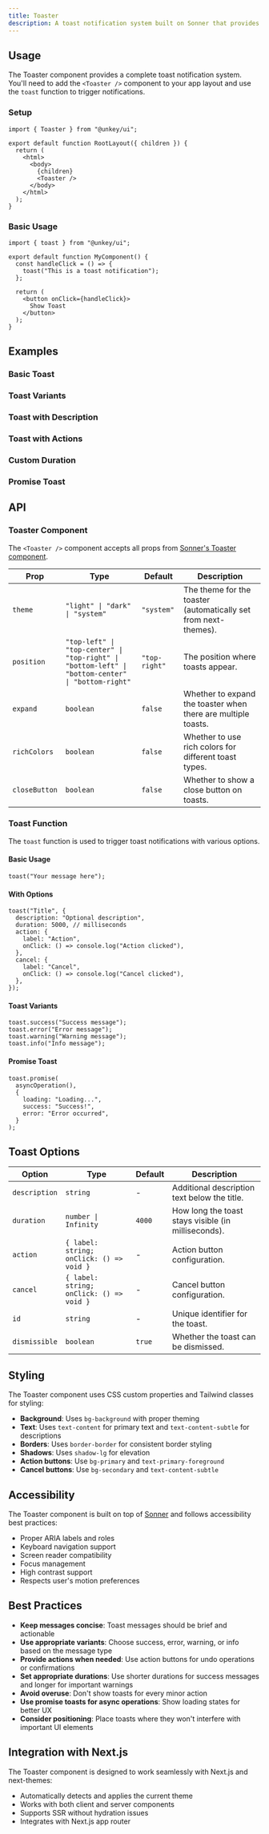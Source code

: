 ```yaml
---
title: Toaster
description: A toast notification system built on Sonner that provides customizable toast messages with themes, actions, and promise support.
---
```


## Usage

The Toaster component provides a complete toast notification system. You'll need to add the `<Toaster />` component to your app layout and use the `toast` function to trigger notifications.

### Setup

```tsx
import { Toaster } from "@unkey/ui";

export default function RootLayout({ children }) {
  return (
    <html>
      <body>
        {children}
        <Toaster />
      </body>
    </html>
  );
}
```

### Basic Usage

```tsx
import { toast } from "@unkey/ui";

export default function MyComponent() {
  const handleClick = () => {
    toast("This is a toast notification");
  };

  return (
    <button onClick={handleClick}>
      Show Toast
    </button>
  );
}
```

## Examples

### Basic Toast
<BasicToast />

### Toast Variants
<ToastVariants />

### Toast with Description
<ToastWithDescription />

### Toast with Actions
<ToastWithActions />

### Custom Duration
<ToastWithCustomDuration />

### Promise Toast
<ToastWithPromise />

## API

### Toaster Component

The `<Toaster />` component accepts all props from [Sonner's Toaster component](https://sonner.emilkowal.ski/toaster).

| Prop | Type | Default | Description |
|------|------|---------|-------------|
| `theme` | `"light" \| "dark" \| "system"` | `"system"` | The theme for the toaster (automatically set from next-themes). |
| `position` | `"top-left" \| "top-center" \| "top-right" \| "bottom-left" \| "bottom-center" \| "bottom-right"` | `"top-right"` | The position where toasts appear. |
| `expand` | `boolean` | `false` | Whether to expand the toaster when there are multiple toasts. |
| `richColors` | `boolean` | `false` | Whether to use rich colors for different toast types. |
| `closeButton` | `boolean` | `false` | Whether to show a close button on toasts. |

### Toast Function

The `toast` function is used to trigger toast notifications with various options.

#### Basic Usage

```tsx
toast("Your message here");
```

#### With Options

```tsx
toast("Title", {
  description: "Optional description",
  duration: 5000, // milliseconds
  action: {
    label: "Action",
    onClick: () => console.log("Action clicked"),
  },
  cancel: {
    label: "Cancel",
    onClick: () => console.log("Cancel clicked"),
  },
});
```

#### Toast Variants

```tsx
toast.success("Success message");
toast.error("Error message");
toast.warning("Warning message");
toast.info("Info message");
```

#### Promise Toast

```tsx
toast.promise(
  asyncOperation(),
  {
    loading: "Loading...",
    success: "Success!",
    error: "Error occurred",
  }
);
```

## Toast Options

| Option | Type | Default | Description |
|--------|------|---------|-------------|
| `description` | `string` | - | Additional description text below the title. |
| `duration` | `number \| Infinity` | `4000` | How long the toast stays visible (in milliseconds). |
| `action` | `{ label: string; onClick: () => void }` | - | Action button configuration. |
| `cancel` | `{ label: string; onClick: () => void }` | - | Cancel button configuration. |
| `id` | `string` | - | Unique identifier for the toast. |
| `dismissible` | `boolean` | `true` | Whether the toast can be dismissed. |

## Styling

The Toaster component uses CSS custom properties and Tailwind classes for styling:

- **Background**: Uses `bg-background` with proper theming
- **Text**: Uses `text-content` for primary text and `text-content-subtle` for descriptions
- **Borders**: Uses `border-border` for consistent border styling
- **Shadows**: Uses `shadow-lg` for elevation
- **Action buttons**: Use `bg-primary` and `text-primary-foreground`
- **Cancel buttons**: Use `bg-secondary` and `text-content-subtle`

## Accessibility

The Toaster component is built on top of [Sonner](https://sonner.emilkowal.ski/) and follows accessibility best practices:

- Proper ARIA labels and roles
- Keyboard navigation support
- Screen reader compatibility
- Focus management
- High contrast support
- Respects user's motion preferences

## Best Practices

- **Keep messages concise**: Toast messages should be brief and actionable
- **Use appropriate variants**: Choose success, error, warning, or info based on the message type
- **Provide actions when needed**: Use action buttons for undo operations or confirmations
- **Set appropriate durations**: Use shorter durations for success messages and longer for important warnings
- **Avoid overuse**: Don't show toasts for every minor action
- **Use promise toasts for async operations**: Show loading states for better UX
- **Consider positioning**: Place toasts where they won't interfere with important UI elements

## Integration with Next.js

The Toaster component is designed to work seamlessly with Next.js and next-themes:

- Automatically detects and applies the current theme
- Works with both client and server components
- Supports SSR without hydration issues
- Integrates with Next.js app router 